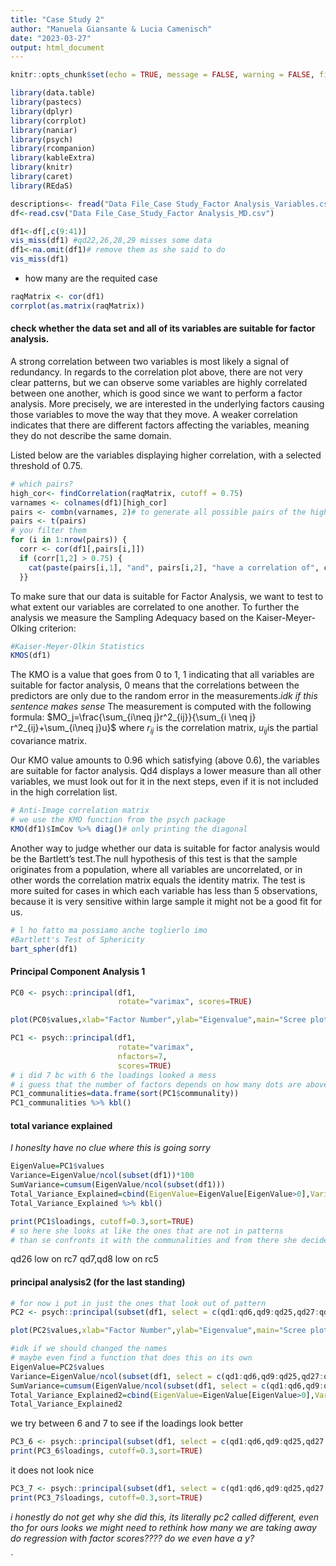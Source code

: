 ```yaml
---
title: "Case Study 2"
author: "Manuela Giansante & Lucia Camenisch"
date: "2023-03-27"
output: html_document
---
```


```r
knitr::opts_chunk$set(echo = TRUE, message = FALSE, warning = FALSE, fig.align = "center")
```

```r
library(data.table)
library(pastecs)
library(dplyr)
library(corrplot)
library(naniar)
library(psych)
library(rcompanion) 
library(kableExtra)
library(knitr)
library(caret)
library(REdaS)
```

```r
descriptions<- fread("Data File_Case Study_Factor Analysis_Variables.csv")
df<-read.csv("Data File_Case_Study_Factor Analysis_MD.csv")
```

```r
df1<-df[,c(9:41)]
vis_miss(df1) #qd22,26,28,29 misses some data
df1<-na.omit(df1)# remove them as she said to do
vis_miss(df1)
```
- how many are the requited case

```r
raqMatrix <- cor(df1)
corrplot(as.matrix(raqMatrix))
```

####  check whether the data set and all of its variables are suitable for factor analysis.
A strong correlation between two variables is most likely a signal of redundancy.
In regards to the correlation plot above, there are not very clear patterns, but we can observe some variables are highly correlated between one another, which is good since we want to perform a factor analysis.
More precisely, we are interested in the underlying factors causing those variables to move the way that they move. A weaker correlation indicates that there are different factors affecting the variables, meaning they do not describe the same domain.

Listed below are the variables displaying higher correlation, with a selected threshold of 0.75.
```r
# which pairs?
high_cor<- findCorrelation(raqMatrix, cutoff = 0.75)
varnames <- colnames(df1)[high_cor]
pairs <- combn(varnames, 2)# to generate all possible pairs of the highly correlated variables
pairs <- t(pairs)
# you filter them
for (i in 1:nrow(pairs)) {
  corr <- cor(df1[,pairs[i,]])
  if (corr[1,2] > 0.75) {
    cat(paste(pairs[i,1], "and", pairs[i,2], "have a correlation of", corr[1,2], "\n"))
  }}
```

To make sure that our data is suitable for Factor Analysis, we want to test to what extent our variables are correlated to one another.
To further the analysis we measure the Sampling Adequacy based on the Kaiser-Meyer-Olking criterion:

```r
#Kaiser-Meyer-Olkin Statistics
KMOS(df1)
```
The KMO is a value that goes from 0 to 1, 1 indicating that all variables are suitable for factor analysis, 0 means that the correlations between the predictors are only due to the random error in the measurements.*idk if this sentence makes sense*
The measurement is computed with the following formula:
$MO_j=\frac{\sum_{i\neq j}r^2_{ij}}{\sum_{i \neq j} r^2_{ij}+\sum_{i\neq j}u}$
where $r_{ij}$ is the correlation matrix, $u_{ij}$is the partial covariance matrix.

Our KMO value amounts to 0.96 which satisfying (above 0.6), the variables are suitable for factor analysis. Qd4 displays a lower measure than all other variables, we must look out for it in the next steps, even if it is not included in the high correlation list.

```r
# Anti-Image correlation matrix
# we use the KMO function from the psych package
KMO(df1)$ImCov %>% diag()# only printing the diagonal

```



Another way to judge whether our data is suitable for factor analysis would be the Bartlett's test.The null hypothesis of this test is that the sample originates from a population, where all variables are uncorrelated, or in other words the correlation matrix equals the identity matrix.
The test is more suited for cases in which each variable has less than 5 observations, because it is very sensitive within large sample it might not be a good fit for us. 

```r
# l ho fatto ma possiamo anche toglierlo imo
#Bartlett's Test of Sphericity
bart_spher(df1)
```



#### Principal Component Analysis 1
```r
PC0 <- psych::principal(df1, 
                        rotate="varimax", scores=TRUE)

plot(PC0$values,xlab="Factor Number",ylab="Eigenvalue",main="Scree plot",cex.lab=1.2,cex.axis=1.2,cex.main=1.8)+abline(h=1)
```


```r
PC1 <- psych::principal(df1, 
                        rotate="varimax",
                        nfactors=7, 
                        scores=TRUE)
# i did 7 bc with 6 the loadings looked a mess
# i guess that the number of factors depends on how many dots are above the line
PC1_communalities=data.frame(sort(PC1$communality))
PC1_communalities %>% kbl()
```

#### total variance explained
*I honeslty have no clue where this is going sorry*
```r
EigenValue=PC1$values
Variance=EigenValue/ncol(subset(df1))*100
SumVariance=cumsum(EigenValue/ncol(subset(df1)))
Total_Variance_Explained=cbind(EigenValue=EigenValue[EigenValue>0],Variance=Variance[Variance>0],Total_Variance=SumVariance[Variance>0])
Total_Variance_Explained %>% kbl()
```


```r
print(PC1$loadings, cutoff=0.3,sort=TRUE)
# so here she looks at like the ones that are not in patterns
# than se confronts it with the communalities and from there she decides which ones to eliminate
```
qd26 low on rc7
qd7,qd8 low on rc5

#### principal analysis2 (for the last standing)
```r
# for now i put in just the ones that look out of pattern
PC2 <- psych::principal(subset(df1, select = c(qd1:qd6,qd9:qd25,qd27:qd33)), rotate="varimax", scores=TRUE)

plot(PC2$values,xlab="Factor Number",ylab="Eigenvalue",main="Scree plot",cex.lab=1.2,cex.axis=1.2,cex.main=1.8)+abline(h=1)
```


```r
#idk if we should changed the names
# maybe even find a function that does this on its own
EigenValue=PC2$values
Variance=EigenValue/ncol(subset(df1, select = c(qd1:qd6,qd9:qd25,qd27:qd33)))*100
SumVariance=cumsum(EigenValue/ncol(subset(df1, select = c(qd1:qd6,qd9:qd25,qd27:qd33))))
Total_Variance_Explained2=cbind(EigenValue=EigenValue[EigenValue>0],Variance=Variance[Variance>0],Total_Variance=SumVariance[Variance>0])
Total_Variance_Explained2
```
we try between 6 and 7 to see if the loadings look better
```r
PC3_6 <- psych::principal(subset(df1, select = c(qd1:qd6,qd9:qd25,qd27:qd33)), rotate="varimax",nfactors=6, scores=TRUE)
print(PC3_6$loadings, cutoff=0.3,sort=TRUE)
```
it does not look nice

```r
PC3_7 <- psych::principal(subset(df1, select = c(qd1:qd6,qd9:qd25,qd27:qd33)), rotate="varimax",nfactors=7, scores=TRUE)
print(PC3_7$loadings, cutoff=0.3,sort=TRUE)
```
*i honestly do not get why she did this, its literally pc2 called different, even tho for ours looks we might need to rethink how many we are taking away*
*do regression with factor scores???? do we even have a y?*


`

